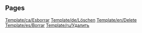 
== Pages ==
[[Template/ca/Esborrar]]
[[Template/de/Löschen]]
[[Template/en/Delete]]
[[Template/es/Borrar]]
[[Template/ru/Удалить]]
